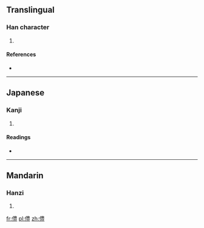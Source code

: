 ==Translingual==

===Han character===
{{Han char|rn=9|rad=人|as=13|sn=15|four=|canj=人廿田廿 (OTWT)}}

# {{defn|Han|sort=人13}}

====References====
* {{Han ref|kx=0118.160|dkj=01168|hdz=10225.030|uh=50FC|ud=20732}}

----

==Japanese==

===Kanji===
{{ja-kanji|grade=|rs=人13}}

# {{defn|Japanese|sort=人13}}

====Readings====
* {{ja-readings|on=[[ほう]] (hō)|kun=}}

----

==Mandarin==

===Hanzi===
{{cmn-hanzi|pin=[[fēng]] ([[feng1]])|wg=feng<sup>1</sup>}}

# {{defn|Mandarin|sort=人13}}

[[fr:僼]]
[[pl:僼]]
[[zh:僼]]